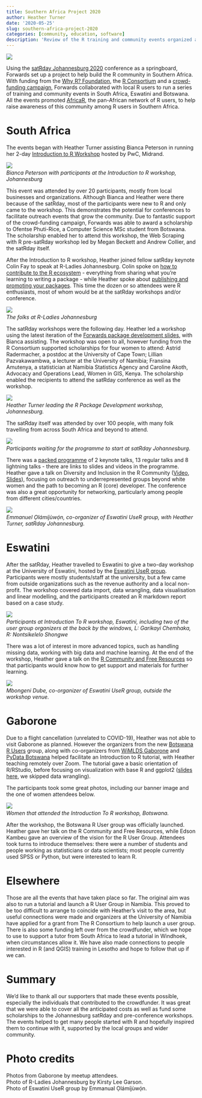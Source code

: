 ```yaml
---
title: Southern Africa Project 2020
author: Heather Turner
date: '2020-05-25'
slug: southern-africa-project-2020
categories: [community, education, software]
description: 'Review of the R training and community events organized as part of the Forwards Southern Africa Project 2020, in South Africa, Eswatini and Botswana.'
---
```


![](../../images/blog/southern-africa-project-2020/optimized/r_workshop_participants_gaborone.jpg)

Using the [satRday Johannesburg 2020](https://joburg2020.satrdays.org/) 
conference as a springboard, Forwards set up a project to help build the 
R community in Southern Africa. With funding from the [Why R? Foundation](http://whyr.pl/foundation/), 
the [R Consortium](https://www.r-consortium.org/) and 
a [crowd-funding campaign](https://www.crowdfunder.co.uk/forwards-southern-africa-project-2020), 
Forwards collaborated with local R users to run a 
series of training and community events in South Africa, Eswatini and 
Botswana. All the events promoted [AfricaR](https://twitter.com/AfricaRUsers), 
the pan-African network of R users, to help raise awareness of this community 
among R users in Southern Africa.

# South Africa

The events began with Heather Turner assisting Bianca Peterson in running her 2-day 
[Introduction to R Workshop](https://joburg2020.satrdays.org/introductory-r-workshop.html) hosted by PwC, Midrand.

![](/images/blog/southern-africa-project-2020/optimized/intro_to_r_joburg.jpg)
*<br/>Bianca Peterson with participants at the Introduction to R workshop, Johannesburg*

This event was attended by over 20 participants, mostly from local businesses 
and organizations. Although Bianca and Heather were there because of the 
satRday, most of the participants were new to R and only came to the workshop. 
This demonstrates the potential for conferences to facilitate outreach events 
that grow the community. Due to fantastic support of the crowd-funding campaign, Forwards 
was able to award a scholarship to Ofentse Phuti-Rice, a Computer Science MSc 
student from Botswana. The scholarship enabled her to attend this workshop, 
the Web Scraping with R pre-satRday workshop led by Megan Beckett and 
Andrew Collier, and the satRday itself.

After the Introduction to R workshop, Heather joined fellow satRday keynote 
Colin Fay to speak at R-Ladies Johannesburg. Colin spoke on [how to contribute to the R ecosystem](https://speakerdeck.com/colinfay/contributing-to-the-r-ecosystem-0611f5a1-2d6e-4d19-951d-3181906ad61e) - everything from sharing what you're learning to writing a package - while Heather spoke about [publishing and promoting your packages](https://www.heatherturner.net/talks/publishing-and-promoting-r-packages). 
This time the dozen or so attendees were R enthusiasts, most of whom would be 
at the satRday workshops and/or conference.

![](/images/blog/southern-africa-project-2020/optimized/r-ladies-jozi.jpg)
*<br/>The folks at R-Ladies Johannesburg*

The satRday workshops were the following day. Heather led a workshop using the 
latest iteration of the [Forwards package development slides](https://forwards.github.io/edu/workshops/full_day_pkg_dev/), with 
Bianca assisting. The workshop was open to all, however funding from the R 
Consortium supported scholarships for four women to attend: Astrid Radermacher, 
a postdoc at the University of Cape Town; Lillian Pazvakawambwa, a lecturer at the University of Namibia; Fransina Amutenya, a statistician at 
Namibia Statistics Agency and Caroline Akoth, Advocacy and Operations Lead, Women in GIS, Kenya. The scholarship enabled the recipients to attend the satRday conference 
as well as the workshop.

![](/images/blog/southern-africa-project-2020/optimized/package_dev_joburg.jpg)
*<br/>Heather Turner leading the R Package Development workshop, Johannesburg.*

The satRday itself was attended by over 100 people, with many folk travelling 
from across South Africa and beyond to attend. 

![](/images/blog/southern-africa-project-2020/optimized/satrday_joburg.jpg)
*<br/>Participants waiting for the programme to start at satRday Johannesburg.*

There was a [packed programme](https://joburg2020.satrdays.org/#programme) 
of 2 keynote talks, 13 regular talks and 8 lightning talks - there are links 
to slides and videos in the programme. Heather gave a 
talk on Diversity and Inclusion in the R Community ([Video](https://www.youtube.com/watch?v=n2_xhiO4rTY), [Slides](https://www.heatherturner.net/talks/satrdayjoburg2020/)), 
focusing on outreach to underrepresented groups beyond white women and the 
path to becoming an R (core) developer. The conference was also a great 
opportunity for networking, particularly among people from different 
cities/countries.

![](/images/blog/southern-africa-project-2020/optimized/emmanuel_and_heather.jpg)
*<br/>Emmanuel Ọlámíjùwọ́n, co-organizer of Eswatini UseR group, with Heather Turner, satRday Johannesburg.*

# Eswatini

After the satRday, Heather travelled to Eswatini to give a two-day workshop at 
the University of Eswatini, hosted by the [Eswatini UseR group](https://twitter.com/EswatiniUseR). Participants were mostly 
students/staff at the university, but a few came from outside organizations 
such as the revenue authority and a local non-profit. The workshop covered data 
import, data wrangling, data visualisation and linear modelling, and the 
participants created an R markdown report based on a case study.

![](/images/blog/southern-africa-project-2020/optimized/eswatini_workshop.jpg)
*<br/>Participants at Introduction To R workshop, Eswatini, including two of the user group organizers at the back by the windows, L: Garikayi Chemhaka, R: Nontsikelelo Shongwe*

There was a lot of interest in more advanced topics, such as 
handling missing data, working with big data and machine learning. At the end 
of the workshop, Heather gave a talk on the 
[R Community and Free Resources](https://www.heatherturner.net/talks/r-community) so that 
participants would know how to get support and materials for further learning.

![](/images/blog/southern-africa-project-2020/optimized/mbongeni_dube.jpg)
*<br/>Mbongeni Dube, co-organizer of Eswatini UseR group, outside the workshop venue.*

# Gaborone

Due to a flight cancellation (unrelated to COVID-19), Heather was not able 
to visit Gaborone as planned. However the  organizers from the new 
[Botswana R Users](https://www.meetup.com/Botswana-R-Users/) group, along with 
co-organizers from [WiMLDS Gaborone](https://twitter.com/WiMLDS_Gaborone) and 
[PyData Botswana](https://twitter.com/PydataBW) helped facilitate an 
Introduction to R tutorial, with Heather teaching remotely over Zoom. The 
tutorial gave a basic orientation of R/RStudio, before focusing on 
visualization with base R and ggplot2 
([slides here](https://www.heatherturner.net/teaching/intro-to-r/), 
we skipped data wrangling).

The participants took some great photos, including our banner image and the one 
of women attendees below.

![](/images/blog/southern-africa-project-2020/optimized/women_botswana.jpg)
*<br/>Women that attended the Introduction To R workshop, Botswana.*

After the workshop, the Botswana R User group was officially launched. Heather 
gave her talk on the R Community and Free Resources, while Edson Kambeu gave 
an overview of the vision for the R User Group. Attendees took turns to 
introduce themselves: there were a number of students and people working as 
statisticians or data scientists; most people currently used SPSS or 
Python, but were interested to learn R. 

# Elsewhere

Those are all the events that have taken place so far. The original aim was 
also to run a tutorial and launch a R User Group in Namibia. This proved to 
be too difficult to arrange to coincide with Heather's visit to the area, but 
useful connections were made and organizers at the University of Namibia have 
applied for a grant from The R Consortium to help launch a user group. There is 
also some funding left over from the crowdfunder, which we hope to use to 
support a tutor from South Africa to lead a tutorial in Windhoek, when 
circumstances allow it. We have also made connections to people interested in 
R (and QGIS) training in Lesotho and hope to follow that up if we can.

# Summary

We'd like to thank all our supporters that made these events possible, 
especially the individuals that contributed to the crowdfunder. It was great 
that we were able to cover all the anticipated costs as well as fund some 
scholarships to the Johannesburg satRday and pre-conference workshops. 
The events helped to get many people started with R and hopefully inspired 
them to continue with it, supported by the local groups and wider community.

# Photo credits

Photos from Gaborone by meetup attendees.  
Photo of R-Ladies Johannesburg by Kirsty Lee Garson.  
Photo of Eswatini UseR group by Emmanual Ọlámíjùwọ́n.